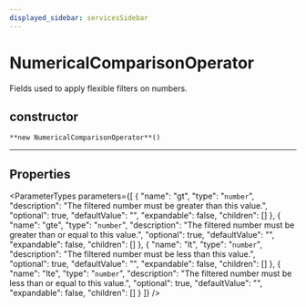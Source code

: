 ```yaml
---
displayed_sidebar: servicesSidebar
---
```



# NumericalComparisonOperator

Fields used to apply flexible filters on numbers.

## constructor

`**new NumericalComparisonOperator**()`

___

## Properties

<ParameterTypes parameters={[
  {
    "name": "gt",
    "type": "`number`",
    "description": "The filtered number must be greater than this value.",
    "optional": true,
    "defaultValue": "",
    "expandable": false,
    "children": []
  },
  {
    "name": "gte",
    "type": "`number`",
    "description": "The filtered number must be greater than or equal to this value.",
    "optional": true,
    "defaultValue": "",
    "expandable": false,
    "children": []
  },
  {
    "name": "lt",
    "type": "`number`",
    "description": "The filtered number must be less than this value.",
    "optional": true,
    "defaultValue": "",
    "expandable": false,
    "children": []
  },
  {
    "name": "lte",
    "type": "`number`",
    "description": "The filtered number must be less than or equal to this value.",
    "optional": true,
    "defaultValue": "",
    "expandable": false,
    "children": []
  }
]} />
